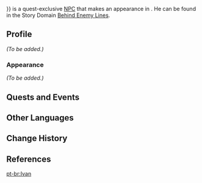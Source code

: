 {{Character Infobox
|type             = Quest NPC
|image            = NPC Ivan.png
|affiliation      = Fatui
|region           = Mondstadt
|location         = Mondstadt
|voiceEN          = [http://www.paulbellantoni.com Paul Bellantoni]<ref>Image: [[:File:Paul Bellantoni NPC Confirmation.png|EN VA Self Announcement]] (Through Private Email)</ref>
}}
{{Lang|'''Ivan'''|ru=Иван|ru_rm={{#invoke:ru-rm|main|Иван}}}} is a quest-exclusive [[NPC]] that makes an appearance in {{Quest|The Spindrift Shall Never Return to the Sea}}. He can be found in the Story Domain [[Behind Enemy Lines]].

==Profile==
<!--detailed story/lore information goes here-->
''(To be added.)''

===Appearance===
''(To be added.)''

==Quests and Events==
{{Quests and Events}}

==Other Languages==
{{Other Languages
|default_hidden = 1
|en      = Ivan
|zhs     = 伊凡
|zhs_rm  = Yīfán
|zht     = 伊凡
|zht_rm  = Yīfán
|ja      = イヴァン
|ja_rm   = Ivan
|ko      = 이반
|es      = Ivan
|fr      = Ivan
|ru      = Иван
|th      = Ivan
|vi      = Ivan
|de      = Ivan
|id      = Ivan
|pt      = Ivan
|tr      = Ivan
|it      = Ivan
}}

==Change History==
{{Change History|1.5}}

==References==
{{Reflist}}

[[pt-br:Ivan]]